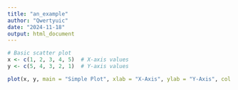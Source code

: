 ```yaml
---
title: "an_example"
author: "Qwertyuic"
date: "2024-11-18"
output: html_document
---
```


```r
# Basic scatter plot
x <- c(1, 2, 3, 4, 5)  # X-axis values
y <- c(5, 4, 3, 2, 1)  # Y-axis values

plot(x, y, main = "Simple Plot", xlab = "X-Axis", ylab = "Y-Axis", col = "red")
```
